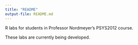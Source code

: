 ```yaml
---
title: "README"
output-file: README.md
---
```


R labs for students in Professor Nordmeyer's PSYS2012 course. 

These labs are currently being developed. 